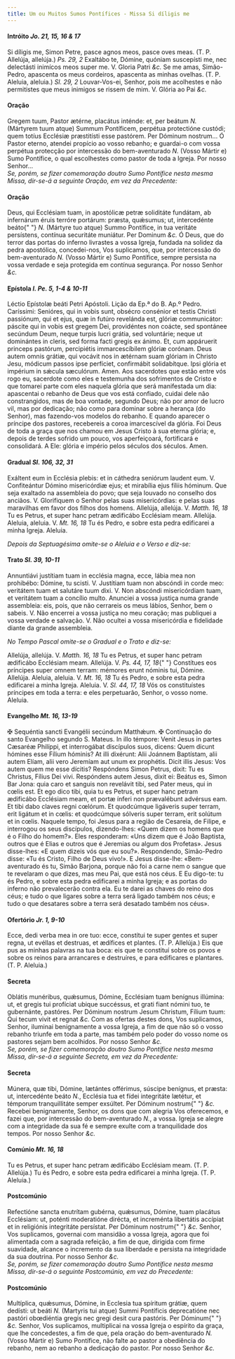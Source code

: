 ```yaml
---
title: Um ou Muitos Sumos Pontífices - Missa Si díligis me
---
```


<h4 class="text-center">
  Intróito <em>Jo. 21, 15, 16 & 17</em>
</h4>
<div class="grid grid-cols-2 gap-5">
  <span class="text-justify">
    Si díligis me, Simon Petre, pasce agnos meos, pasce oves meas. (T. P.
    Allelúja, allelúja.) <em>Ps. 29, 2</em> Exaltábo te, Dómine, quóniam
    suscepísti me, nec delectásti inimícos meos super me. V. Gloria Patri
    <em>&c.</em>
  </span>
  <span class="text-justify">
    Se me amas, Simão-Pedro, apascenta os meus cordeiros, apascenta as minhas
    ovelhas. (T. P. Aleluia, aleluia.) <em>Sl. 29, 2</em> Louvar-Vos-ei, Senhor,
    pois me acolhestes e não permitistes que meus inimigos se rissem de mim. V.
    Glória ao Pai <em>&c.</em>
  </span>
</div>


#### Oração
<div class="grid grid-cols-2 gap-5">
  <span class="text-justify">
    Gregem tuum, Pastor ætérne, placátus inténde: et, per beátum <em>N. </em>
    (Mártyrem tuum atque) Summum Pontíficem, perpétua protectióne custódi; quem totíus
    Ecclésiæ præstitísti esse pastórem. Per Dóminum nostrum...
  </span>
  <span class="text-justify">
    Ó Pastor eterno, atendei propício ao vosso rebanho; e guardai-o com vossa
    perpétua protecção por intercessão do bem-aventurado <em>N. </em>(Vosso
    Mártir e) Sumo Pontífice, o qual escolhestes como pastor de toda a Igreja.
    Por nosso Senhor...
  </span>
</div>

<em>
  Se, porém, se fizer comemoração doutro Sumo Pontífice nesta mesma Missa,
  dir-se-á a seguinte Oração, em vez da Precedente:
</em>


#### Oração
<div class="grid grid-cols-2 gap-5">
  <span class="text-justify">
    Deus, qui Ecclésiam tuam, in apostólicæ petræ soliditáte fundátam, ab
    infernárum éruis terróre portárum: præsta, quǽsumus; ut, intercedénte beáto{" "}
    <em>N. </em>(Mártyre tuo atque) Summo Pontífice, in tua veritáte persístens,
    contínua securitáte muniátur. Per Dominum <em>&c.</em>
  </span>
  <span class="text-justify">
    Ó Deus, que do terror das portas do inferno livrastes a vossa Igreja,
    fundada na solidez da pedra apostólica, concedei-nos, Vos suplicamos, que,
    por intercessão do bem-aventurado <em>N. </em>(Vosso Mártir e) Sumo
    Pontífice, sempre persista na vossa verdade e seja protegida em contínua
    segurança. Por nosso Senhor <em>&c.</em>
  </span>
</div>

<h4 class="text-center">
  Epístola <em>l. Pe. 5, 1-4 & 10-11</em>
</h4>
<div class="grid grid-cols-2 gap-5">
  <span class="text-justify">Léctio Epístolæ beáti Petri Apóstoli.</span>
  <span class="text-justify">Lição da Ep.ª do B. Ap.º Pedro.</span>
  <span class="text-justify">
    Caríssimi: Senióres, qui in vobis sunt, obsécro consénior et testis Christi
    passiónum, qui et ejus, quæ in futúro revelánda est, glóriæ communicátor:
    páscite qui in vobis est gregem Dei, providéntes non coácte, sed spontánee
    secúndum Deum, neque turpis lucri grátia, sed voluntárie; neque ut
    dominántes in cleris, sed forma facti gregis ex ánimo. Et, cum appáruerit
    princeps pastórum, percipiétis immarcescíbilem glóriæ corónam. Deus autem
    omnis grátiæ, qui vocávit nos in ætérnam suam glóriam in Christo Jesu,
    módicum passos ipse perfíciet, confirmábit solidabítque. Ipsi glória et
    impérium in sǽcula sæculórum. Amen.
  </span>
  <span class="text-justify">
    Aos sacerdotes que estão entre vós rogo eu, sacerdote como eles e testemunha
    dos sofrimentos de Cristo e que tomarei parte com eles naquela glória que
    será manifestada um dia: apascentai o rebanho de Deus que vos está confiado,
    cuidai dele não constrangidos, mas de boa vontade, segundo Deus; não por
    amor de lucro vil, mas por dedicação; não como para dominar sobre a herança
    (do Senhor), mas fazendo-vos modelos do rebanho. E quando aparecer o
    príncipe dos pastores, recebereis a coroa imarcescível da glória. Foi Deus
    de toda a graça que nos chamou em Jesus Cristo à sua eterna glória; e,
    depois de terdes sofrido um pouco, vos aperfeiçoará, fortificará e
    consolidará. A Ele: glória e império pelos séculos dos séculos. Amen.
  </span>
</div>

<h4 class="text-center">
  Gradual <em>Sl. 106, 32, 31</em>
</h4>
<div class="grid grid-cols-2 gap-5">
  <span class="text-justify">
    Exáltent eum in Ecclésia plebis: et in cáthedra seniórum laudent eum. V.
    Confiteántur Dómino misericórdiæ ejus; et mirabília ejus fíliis hóminum.
  </span>
  <span class="text-justify">
    Que seja exaltado na assembleia do povo; que seja louvado no conselho dos
    anciãos. V. Glorifiquem o Senhor pelas suas misericórdias: e pelas suas
    maravilhas em favor dos filhos dos homens.
  </span>
  <span class="text-justify">
    Allelúja, allelúja. V. <em>Matth. 16, 18</em> Tu es Petrus, et super hanc
    petram ædificábo Ecclésiam meam. Allelúja.
  </span>
  <span class="text-justify">
    Aleluia, aleluia. V. <em>Mt. 16, 18</em> Tu és Pedro, e sobre esta pedra
    edificarei a minha Igreja. Aleluia.
  </span>
</div>

<em>Depois da Septuagésima omite-se o Aleluia e o Verso e diz-se:</em>

<h4 class="text-center">
  Trato <em>Sl. 39, 10-11</em>
</h4>
<div class="grid grid-cols-2 gap-5">
  <span class="text-justify">
    Annuntiávi justítiam tuam in ecclésia magna, ecce, lábia mea non prohibébo:
    Dómine, tu scisti. V. Justítiam tuam non abscóndi in corde meo: veritátem
    tuam et salutáre tuum dixi. V. Non abscóndi misericórdiam tuam, et veritátem
    tuam a concílio multo.
  </span>
  <span class="text-justify">
    Anunciei a vossa justiça numa grande assembleia: eis, pois, que não
    cerrareis os meus lábios, Senhor, bem o sabeis. V. Não encerrei a vossa
    justiça no meu coração; mas publiquei a vossa verdade e salvação. V. Não
    ocultei a vossa misericórdia e fidelidade diante da grande assembleia.
  </span>
</div>

<em>No Tempo Pascal omite-se o Gradual e o Trato e diz-se:</em>

<div class="grid grid-cols-2 gap-5">
  <span class="text-justify">
    Allelúja, allelúja. V. <em>Matth. 16, 18</em> Tu es Petrus, et super hanc
    petram ædificábo Ecclésiam meam. Allelúja. V. <em>Ps. 44, 17, 18</em>{" "}
    Constítues eos príncipes super omnem terram: mémores erunt nóminis tui,
    Dómine. Allelúja.
  </span>
  <span class="text-justify">
    Aleluia, aleluia. V. <em>Mt. 16, 18</em> Tu és Pedro, e sobre esta pedra
    edificarei a minha Igreja. Aleluia. V. <em>Sl. 44, 17, 18</em> Vós os
    constituístes príncipes em toda a terra: e eles perpetuarão, Senhor, o vosso
    nome. Aleluia.
  </span>
</div>

<h4 class="text-center">
  Evangelho <em>Mt. 16, 13-19</em>
</h4>
<div class="grid grid-cols-2 gap-5">
  <span class="text-justify">
    <span class="text-red-500">&#10016;</span> Sequéntia sancti Evangélii
    secúndum Matthǽum.
  </span>
  <span class="text-justify">
    <span class="text-red-500">&#10016;</span> Continuação do santo Evangelho
    segundo S. Mateus.
  </span>
  <span class="text-justify">
    In illo témpore: Venit Jesus in partes Cæsaréæ Philíppi, et interrogábat
    discípulos suos, dicens: Quem dicunt hómines esse Fílium hóminis? At illi
    dixérunt: Alii Joánnem Baptístam, alii autem Elíam, alii vero Jeremíam aut
    unum ex prophétis. Dicit illis Jesus: Vos autem quem me esse dícitis?
    Respóndens Simon Petrus, dixit: Tu es Christus, Fílius Dei vivi. Respóndens
    autem Jesus, dixit ei: Beátus es, Simon Bar Jona: quia caro et sanguis non
    revelávit tibi, sed Pater meus, qui in cœlis est. Et ego dico tibi, quia tu
    es Petrus, et super hanc petram ædificábo Ecclésiam meam, et portæ ínferi
    non prævalébunt advérsus eam. Et tibi dabo claves regni cœlórum. Et
    quodcúmque ligáveris super terram, erit ligátum et in cœlis: et quodcúmque
    sólveris super terram, erit solútum et in cœlis.
  </span>
  <span class="text-justify">
    Naquele tempo, foi Jesus para a região de Cesareia, de Filipe, e interrogou
    os seus discípulos, dizendo-lhes: «Quem dizem os homens que é o Filho do
    homem?». Eles responderam: «Uns dizem que é João Baptista, outros que é
    Elias e outros que é Jeremias ou algum dos Profetas». Jesus disse-lhes: «E
    quem dizeis vós que eu sou?». Respondendo, Simão-Pedro disse: «Tu és Cristo,
    Filho de Deus vivo!». E Jesus disse-lhe: «Bem-aventurado és tu, Simão
    Barjona, porque não foi a carne nem o sangue que te revelaram o que dizes,
    mas meu Pai, que está nos céus. E Eu digo-te: tu és Pedro, e sobre esta
    pedra edificarei a minha Igreja; e as portas do inferno não prevalecerão
    contra ela. Eu te darei as chaves do reino dos céus; e tudo o que ligares
    sobre a terra será ligado também nos céus; e tudo o que desatares sobre a
    terra será desatado também nos céus».
  </span>
</div>

<h4 class="text-center">
  Ofertório <em>Jr. 1, 9-10</em>
</h4>
<div class="grid grid-cols-2 gap-5">
  <span class="text-justify">
    Ecce, dedi verba mea in ore tuo: ecce, constítui te super gentes et super
    regna, ut evéllas et destruas, et ædífices et plantes. (T. P. Allelúja.)
  </span>
  <span class="text-justify">
    Eis que pus as minhas palavras na tua boca: eis que te constituí sobre os
    povos e sobre os reinos para arrancares e destruíres, e para edificares e
    plantares. (T. P. Aleluia.)
  </span>
</div>


#### Secreta
<div class="grid grid-cols-2 gap-5">
  <span class="text-justify">
    Oblátis munéribus, quǽsumus, Dómine, Ecclésiam tuam benígnus illúmina: ut,
    et gregis tui profíciat ubique succéssus, et grati fiant nómini tuo, te
    gubernánte, pastóres. Per Dóminum nostrum Jesum Christum, Fílium tuum: Qui
    tecum vivit et regnat <em>&c.</em>
  </span>
  <span class="text-justify">
    Com as ofertas destes dons, Vos suplicamos, Senhor, iluminai benignamente a
    vossa Igreja, a fim de que não só o vosso rebanho triunfe em toda a parte,
    mas também pelo poder do vosso nome os pastores sejam bem acolhidos. Por
    nosso Senhor <em>&c.</em>
  </span>
</div>

<em>
  Se, porém, se fizer comemoração doutro Sumo Pontífice nesta mesma Missa,
  dir-se-á a seguinte Secreta, em vez da Precedente:
</em>


#### Secreta
<div class="grid grid-cols-2 gap-5">
  <span class="text-justify">
    Múnera, quæ tibi, Dómine, lætántes offérimus, súscipe benígnus, et præsta:
    ut, intercedénte beáto <em>N.</em>, Ecclésia tua et fídei integritáte
    lætétur, et témporum tranquillitáte semper exsúltet. Per Dóminum nostrum{" "}
    <em>&c.</em>
  </span>
  <span class="text-justify">
    Recebei benignamente, Senhor, os dons que com alegria Vos oferecemos, e
    fazei que, por intercessão do bem-aventurado <em>N.</em>, a vossa. Igreja se
    alegre com a integridade da sua fé e sempre exulte com a tranquilidade dos
    tempos. Por nosso Senhor <em>&c.</em>
  </span>
</div>

<h4 class="text-center">
  Comúnio <em>Mt. 16, 18</em>
</h4>
<div class="grid grid-cols-2 gap-5">
  <span class="text-justify">
    Tu es Petrus, et super hanc petram ædificábo Ecclésiam meam. (T. P.
    Allelúja.)
  </span>
  <span class="text-justify">
    Tu és Pedro, e sobre esta pedra edificarei a minha Igreja. (T. P. Aleluia.)
  </span>
</div>


#### Postcomúnio
<div class="grid grid-cols-2 gap-5">
  <span class="text-justify">
    Refectióne sancta enutrítam gubérna, quǽsumus, Dómine, tuam placátus
    Ecclésiam: ut, poténti moderatióne dirécta, et increménta libertátis
    accípiat et in religiónis integritáte persístat. Per Dóminum nostrum{" "}
    <em>&c.</em>
  </span>
  <span class="text-justify">
    Senhor, Vos suplicamos, governai com mansidão a vossa Igreja, agora que foi
    alimentada com a sagrada refeição, a fim de que, dirigida com firme
    suavidade, alcance o incremento da sua liberdade e persista na integridade
    da sua doutrina. Por nosso Senhor <em>&c.</em>
  </span>
</div>

<em>
  Se, porém, se fizer comemoração doutro Sumo Pontífice nesta mesma Missa,
  dir-se-á o seguinte Postcomúnio, em vez do Precedente:
</em>


#### Postcomúnio
<div class="grid grid-cols-2 gap-5">
  <span class="text-justify">
    Multíplica, quǽsumus, Dómine, in Ecclesia tua spíritum grátiæ, quem dedísti:
    ut beáti <em>N. </em>(Martyris tui atque) Summi Pontíficis deprecatióne nec
    pastóri obœdiéntia gregis nec gregi desit cura pastóris. Per Dóminum{" "}
    <em>&c.</em>
  </span>
  <span class="text-justify">
    Senhor, Vos suplicamos, multiplicai na vossa Igreja o espírito da graça, que
    lhe concedestes, a fim de que, pela oração do bem-aventurado <em>N. </em>
    (Vosso Mártir e) Sumo Pontífice, não falte ao pastor a obediência do rebanho,
    nem ao rebanho a dedicação do pastor. Por nosso Senhor <em>&c.</em>
  </span>
</div>
